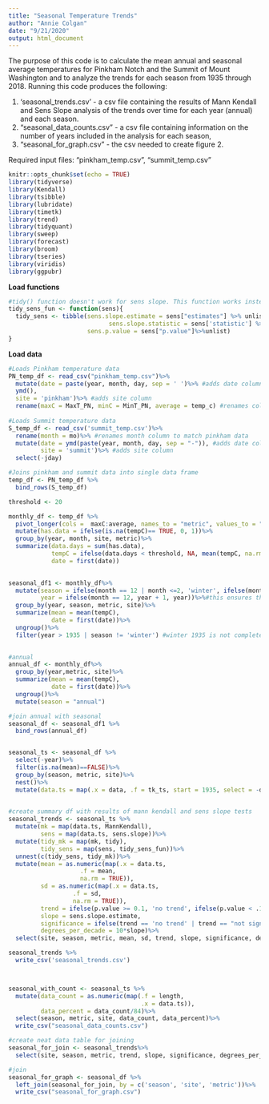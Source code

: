 ```yaml
---
title: "Seasonal Temperature Trends"
author: "Annie Colgan"
date: "9/21/2020"
output: html_document
---
```

The purpose of this code is to calculate the mean annual and seasonal average temperatures for Pinkham Notch and the Summit of Mount Washington and to analyze the trends for each season from 1935 through 2018. Running this code produces the following:

1. 'seasonal_trends.csv' - a csv file containing the results of Mann Kendall and Sens Slope analysis of the trends over time for each year (annual) and each season. 
2. "seasonal_data_counts.csv" - a csv file containing information on the number of years included in the analysis for each season,
3. "seasonal_for_graph.csv" -  the csv needed to create figure 2. 

Required input files: "pinkham_temp.csv", "summit_temp.csv"

```r
knitr::opts_chunk$set(echo = TRUE)
library(tidyverse)
library(Kendall)
library(tsibble)
library(lubridate)
library(timetk)
library(trend)
library(tidyquant)
library(sweep)
library(forecast)
library(broom)
library(tseries)
library(viridis)
library(ggpubr)

```
**Load functions**
```r
#tidy() function doesn't work for sens slope. This function works instead. 
tidy_sens_fun <- function(sens){
  tidy_sens <- tibble(sens.slope.estimate = sens["estimates"] %>% unlist, 
                            sens.slope.statistic = sens['statistic'] %>% unlist,
                      sens.p.value = sens["p.value"]%>%unlist)
}
```

**Load data**
```r
#Loads Pinkham temperature data
PN_temp_df <- read_csv("pinkham_temp.csv")%>%
  mutate(date = paste(year, month, day, sep = ' ')%>% #adds date column
  ymd(),
  site = 'pinkham')%>% #adds site column
  rename(maxC = MaxT_PN, minC = MinT_PN, average = temp_c) #renames columns to match summit data
  
#Loads Summit temperature data
S_temp_df <- read_csv('summit_temp.csv')%>%
  rename(month = mo)%>% #renames month column to match pinkham data
  mutate(date = ymd(paste(year, month, day, sep = "-")), #adds date column
         site = 'summit')%>% #adds site column
  select(-jday) 

#Joins pinkham and summit data into single data frame
temp_df <- PN_temp_df %>%
  bind_rows(S_temp_df) 
```


```r
threshold <- 20

monthly_df <- temp_df %>%
  pivot_longer(cols =  maxC:average, names_to = "metric", values_to = "tempC")%>%
  mutate(has.data = ifelse(is.na(tempC)== TRUE, 0, 1))%>%
  group_by(year, month, site, metric)%>%
  summarize(data.days = sum(has.data),
            tempC = ifelse(data.days < threshold, NA, mean(tempC, na.rm = TRUE)),
            date = first(date))
  

seasonal_df1 <- monthly_df%>%
  mutate(season = ifelse(month == 12 | month <=2, 'winter', ifelse(month <=5, 'spring', ifelse(month <= 8, 'summer', 'fall'))),
         year = ifelse(month == 12, year + 1, year))%>%#this ensures that december is averaged with the correct winter. 
  group_by(year, season, metric, site)%>%
  summarize(mean = mean(tempC),
            date = first(date))%>%
  ungroup()%>%
  filter(year > 1935 | season != 'winter') #winter 1935 is not complete because it is missing december.
  

#annual
annual_df <- monthly_df%>%
  group_by(year,metric, site)%>%
  summarize(mean = mean(tempC),
            date = first(date))%>%
  ungroup()%>%
  mutate(season = "annual")

#join annual with seasonal
seasonal_df <- seasonal_df1 %>%
  bind_rows(annual_df)


seasonal_ts <- seasonal_df %>%
  select(-year)%>%
  filter(is.na(mean)==FALSE)%>%
  group_by(season, metric, site)%>%
  nest()%>%
  mutate(data.ts = map(.x = data, .f = tk_ts, start = 1935, select = -date))
 

#create summary df with results of mann kendall and sens slope tests
seasonal_trends <- seasonal_ts %>%
  mutate(mk = map(data.ts, MannKendall),
         sens = map(data.ts, sens.slope))%>%
  mutate(tidy_mk = map(mk, tidy),
         tidy_sens = map(sens, tidy_sens_fun))%>%
  unnest(c(tidy_sens, tidy_mk))%>%
  mutate(mean = as.numeric(map(.x = data.ts,
                    .f = mean,
                    na.rm = TRUE)),
         sd = as.numeric(map(.x = data.ts,
                  .f = sd,
                  na.rm = TRUE)),
         trend = ifelse(p.value >= 0.1, 'no trend', ifelse(p.value < .1 & p.value >= .05, 'not significant', ifelse(kendall_score > 0, "increasing", "decreasing"))),
         slope = sens.slope.estimate,
         significance = ifelse(trend == 'no trend' | trend == "not significant", "p > 0.05","p < 0.05"),
         degrees_per_decade = 10*slope)%>%
  select(site, season, metric, mean, sd, trend, slope, significance, degrees_per_decade, sens.p.value)

seasonal_trends %>%
  write_csv('seasonal_trends.csv')



seasonal_with_count <- seasonal_ts %>%
  mutate(data_count = as.numeric(map(.f = length,
                                     .x = data.ts)),
         data_percent = data_count/84)%>%
  select(season, metric, site, data_count, data_percent)%>%
  write_csv("seasonal_data_counts.csv")
```


```r
#create neat data table for joining
seasonal_for_join <- seasonal_trends%>%
  select(site, season, metric, trend, slope, significance, degrees_per_decade)

#join
seasonal_for_graph <- seasonal_df %>%
  left_join(seasonal_for_join, by = c('season', 'site', 'metric'))%>%
  write_csv("seasonal_for_graph.csv")
  
```

